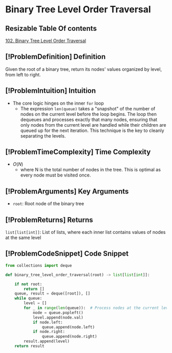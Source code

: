 # Binary Tree Level Order Traversal

## Resizable Table Of contents

<DifficultyBadge difficulty="medium" />

[102. Binary Tree Level Order Traversal](https://leetcode.com/problems/binary-tree-level-order-traversal)

## [!ProblemDefinition] Definition

Given the root of a binary tree, return its nodes' values organized by level, from left to right.

## [!ProblemIntuition] Intuition

- The core logic hinges on the inner `for` loop
    - The expression `len(queue)` takes a "snapshot" of the number of nodes on the current level before the loop begins. The loop then dequeues and processes exactly that many nodes, ensuring that only nodes from the current level are handled while their children are queued up for the next iteration. This technique is the key to cleanly separating the levels.

## [!ProblemTimeComplexity] Time Complexity

- $O(N)$
    - where N is the total number of nodes in the tree. This is optimal as every node must be visited once.

## [!ProblemArguments] Key Arguments

- `root`: Root node of the binary tree

## [!ProblemReturns] Returns

`list[list[int]]`: List of lists, where each inner list contains values of nodes at the same level

## [!ProblemCodeSnippet] Code Snippet

```python meta="source=problems/102-binary-tree-level-order-traversal/solution.py"
from collections import deque

def binary_tree_level_order_traversal(root) -> list[list[int]]:

    if not root:
        return []
    queue, result = deque([root]), []
    while queue:
        level = [] 
        for _ in range(len(queue)):  # Process nodes at the current level
            node = queue.popleft()
            level.append(node.val)
            if node.left:
                queue.append(node.left)
            if node.right:
                queue.append(node.right)
        result.append(level)
    return result
```

